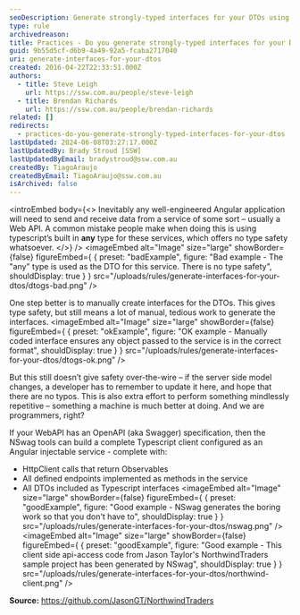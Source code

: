 ```yaml
---
seoDescription: Generate strongly-typed interfaces for your DTOs using NSwag tools to simplify data transfer and ensure type safety.
type: rule
archivedreason:
title: Practices - Do you generate strongly-typed interfaces for your DTOs?
guid: 9b55d5cf-d6b9-4a49-92a5-fcaba2717040
uri: generate-interfaces-for-your-dtos
created: 2016-04-22T22:33:51.000Z
authors:
  - title: Steve Leigh
    url: https://ssw.com.au/people/steve-leigh
  - title: Brendan Richards
    url: https://ssw.com.au/people/brendan-richards
related: []
redirects:
  - practices-do-you-generate-strongly-typed-interfaces-for-your-dtos
lastUpdated: 2024-06-08T03:27:17.000Z
lastUpdatedBy: Brady Stroud [SSW]
lastUpdatedByEmail: bradystroud@ssw.com.au
createdBy: TiagoAraujo
createdByEmail: TiagoAraujo@ssw.com.au
isArchived: false
---
```


<introEmbed
  body={<>
Inevitably any well-engineered Angular application will need to send and receive data from a service of some sort – usually a Web API. A common mistake people make when doing this is using typescript’s built in **any** type for these services, which offers no type safety whatsoever.
  </>}
/>
<imageEmbed
  alt="Image"
  size="large"
  showBorder={false}
  figureEmbed={ {
    preset: "badExample",
    figure: "Bad example - The \"any\" type is used as the DTO for this service. There is no type safety",
    shouldDisplay: true
  } }
  src="/uploads/rules/generate-interfaces-for-your-dtos/dtogs-bad.png"
/>

One step better is to manually create interfaces for the DTOs. This gives type safety, but still means a lot of manual, tedious work to generate the interfaces.
<imageEmbed
  alt="Image"
  size="large"
  showBorder={false}
  figureEmbed={ {
    preset: "okExample",
    figure: "OK example - Manually coded interface ensures any object passed to the service is in the correct format",
    shouldDisplay: true
  } }
  src="/uploads/rules/generate-interfaces-for-your-dtos/dtogs-ok.png"
/>

But this still doesn’t give safety over-the-wire – if the server side model changes, a developer has to remember to update it here, and hope that there are no typos. This is also extra effort to perform something mindlessly repetitive – something a machine is much better at doing. And we are programmers, right?

If your WebAPI has an OpenAPI (aka Swagger) specification, then the NSwag tools can build a complete Typescript client configured as an Angular injectable service - complete with:

- HttpClient calls that return Observables
- All defined endpoints implemented as methods in the service
- All DTOs included as Typescript interfaces
<imageEmbed
  alt="Image"
  size="large"
  showBorder={false}
  figureEmbed={ {
    preset: "goodExample",
    figure: "Good example - NSwag generates the boring work so that you don't have to",
    shouldDisplay: true
  } }
  src="/uploads/rules/generate-interfaces-for-your-dtos/nswag.png"
/>
<imageEmbed
  alt="Image"
  size="large"
  showBorder={false}
  figureEmbed={ {
    preset: "goodExample",
    figure: "Good example - This client side api-access code from Jason Taylor's NorthwindTraders sample project has been generated by NSwag",
    shouldDisplay: true
  } }
  src="/uploads/rules/generate-interfaces-for-your-dtos/northwind-client.png"
/>

**Source:** https://github.com/JasonGT/NorthwindTraders
